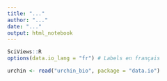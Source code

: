 ```yaml
---
title: "..."
author: "..."
date: "..."
output: html_notebook
---
```


```r
SciViews::R
options(data.io_lang = "fr") # Labels en français
```


```r
urchin <- read("urchin_bio", package = "data.io")
```

